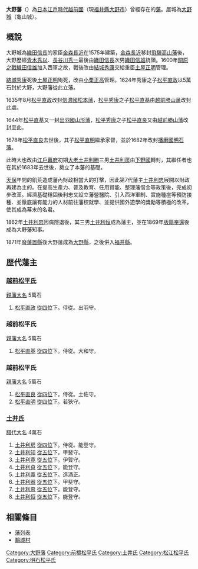 '''大野藩'''（{{jpn|j=大野藩|hg=おおのはん|rm=Ōno han|f=y}}）為[[日本|日本]][[江戶時代|江戶時代]][[越前國|越前國]]（現[[福井縣|福井縣]][[大野市|大野市]]）曾經存在的[[藩_(日本)|藩]]。居城為[[大野城_(越前國)|大野城]]（龜山城）。

==概說==
大野城為[[織田信長|織田信長]]的家臣[[金森長近|金森長近]]在1575年建築，[[金森長近|金森長近]]移封[[飛驒高山藩|飛驒高山藩]]後，大野歷經[[青木秀以|青木秀以]]、[[長谷川秀一|長谷川秀一]]最後由[[織田信長|織田信長]]次男[[織田信雄|織田信雄]]統領。1600年[[關原之戰|關原之戰]][[織田信雄|織田信雄]]加入西軍之故，戰後改由[[結城秀康|結城秀康]]交給重臣[[土屋正明|土屋正明]]管理。

[[結城秀康|結城秀康]]死後[[土屋正明|土屋正明]]殉死，改由[[小栗正高|小栗正高]]管理。1624年秀康之子[[松平直政|松平直政]]以5萬石封於大野，大野藩從此立藩。

1635年8月[[松平直政|松平直政]]改封[[信濃國|信濃國]][[松本藩|松本藩]]，[[松平秀康|松平秀康]]之子[[松平直基|松平直基]]由[[越前勝山藩|越前勝山藩]]改封此處。

1644年[[松平直基|松平直基]]又一封[[出羽國|出羽國]][[山形藩|山形藩]]，[[松平秀康|松平秀康]]之子[[松平直良|松平直良]]又由[[越前勝山藩|越前勝山藩]]改封至此。

1678年[[松平直良|松平直良]]去世後，其子[[松平直明|松平直明]]繼承家督，並於1682年改封[[播磨國|播磨國]][[明石藩|明石藩]]。

此時大也改由[[江戶幕府|江戶幕府]]初期[[大老|大老]][[土井利勝|土井利勝]]三男[[土井利房|土井利房]]由[[下野國|下野國]]轉封，其繼任者也在其於1683年去世後，奠立了本藩的基礎。

[[天保_(日本)|天保]]年間的飢荒造成藩內財政相當大的打擊，因此第7代藩主[[土井利忠|土井利忠]]展開以財政再建為主的{{link-ja|藩政改革}}。在提高生產力、普及教育、任用賢能、整理藩借金等政策後，完成初步改革。經濟基礎穩固後利忠又設立藩營醫院、引入西洋軍制、實施種痘等預防接種、並徹底讓有能力的人材前往藩校就學、並提供國外遊學的獎勵等積極的改革，使其成為幕末的名君。

1862年[[土井利忠|土井利忠]]因病隱退後，其三男[[土井利恒|土井利恒]]成為藩主，並在1869年[[版籍奉還|版籍奉還]]後成為大野藩知事。

1871年[[廢藩置縣|廢藩置縣]]後大野藩成為[[大野縣|大野縣]]，之後併入[[福井縣|福井縣]]。

== 歴代藩主 ==
===[[松平氏|越前松平氏]]===
[[親藩大名|親藩大名]]  5萬石
#[[松平直政|松平直政]] [[從四位|從四位]]下。侍從。出羽守。

===越前松平氏===
[[親藩大名|親藩大名]]  5萬石
#[[松平直基|松平直基]] [[從四位|從四位]]下。侍從。大和守。

===越前松平氏===
[[親藩大名|親藩大名]]  5萬石
#[[松平直良|松平直良]]  [[從四位|從四位]]下。侍從。土佐守。
#[[松平直明|松平直明]]  [[從四位|從四位]]下。若狹守。

=== [[土井氏|土井氏]] ===
[[譜代大名|譜代大名]]  4萬石
#[[土井利房|土井利房]]  [[從四位|從四位]]下。侍從。能登守。
#[[土井利知|土井利知]]  [[從五位|從五位]]下。甲斐守。
#[[土井利寛|土井利寛]]  [[從五位|從五位]]下。伊賀守。
#[[土井利貞|土井利貞]]  [[從五位|從五位]]下。能登守。
#[[土井利義|土井利義]]  [[從五位|從五位]]下。造酒正。
#[[土井利器|土井利器]]  [[從五位|從五位]]下。甲斐守。
#[[土井利忠|土井利忠]]  [[從五位|從五位]]下。能登守。
#[[土井利恒|土井利恒]]  [[從五位|從五位]]下。能登守。

==相關條目==
*[[藩列表|藩列表]]
*[[鵜城村|鵜城村]]

{{江戶時代的藩}}
{{DEFAULTSORT:Oozu-han}}
[[Category:大野藩|Category:大野藩]]
[[Category:前橋松平氏|Category:前橋松平氏]]
[[Category:土井氏|Category:土井氏]]
[[Category:松江松平氏|Category:松江松平氏]]
[[Category:明石松平氏|Category:明石松平氏]]